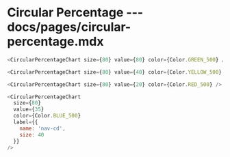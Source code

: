 # Circular Percentage --- docs/pages/circular-percentage.mdx

```js live=true
<CircularPercentageChart size={80} value={80} color={Color.GREEN_500} />
```

```js live=true
<CircularPercentageChart size={80} value={40} color={Color.YELLOW_500} />
```

```js live=true
<CircularPercentageChart size={80} value={20} color={Color.RED_500} />
```

```js live=true
<CircularPercentageChart
  size={80}
  value={35}
  color={Color.BLUE_500}
  label={{
    name: 'nav-cd',
    size: 40
  }}
/>
```
